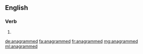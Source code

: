 ==English==

===Verb===
{{head|en}}

# {{en-past of|anagram}}

[[de:anagrammed]]
[[fa:anagrammed]]
[[fr:anagrammed]]
[[mg:anagrammed]]
[[ml:anagrammed]]